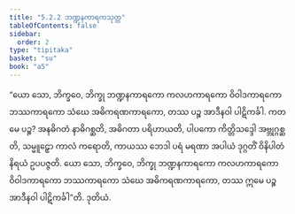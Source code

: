```yaml
---
title: "5.2.2 ဘဏ္ဍနကာရကသုတ္တ"
tableOfContents: false
sidebar:
  order: 2
type: "tipitaka"
basket: "su"
book: "a5"
---
```



<DynamicBreadcrumb />

<Division number="212" book="a5" e="ch" v="16" p="220">

<Paragraph number="1223" book="a5">
“ယော သော, ဘိက္ခဝေ, ဘိက္ခု ဘဏ္ဍနကာရကော ကလဟကာရကော ဝိဝါဒကာရကော ဘဿကာရကော သံဃေ အဓိကရဏကာရကော, တဿ ပဉ္စ အာဒီနဝါ ပါဋိကင်္ခါ. ကတမေ ပဉ္စ? အနဓိဂတံ နာဓိဂစ္ဆတိ, အဓိဂတာ ပရိဟာယတိ, ပါပကော ကိတ္တိသဒ္ဒေါ အဗ္ဘုဂ္ဂစ္ဆတိ, သမ္မူဠှော ကာလံ ကရောတိ, ကာယဿ ဘေဒါ ပရံ မရဏာ အပါယံ ဒုဂ္ဂတိံ ဝိနိပါတံ နိရယံ ဥပပဇ္ဇတိ. ယော သော, ဘိက္ခဝေ, ဘိက္ခု ဘဏ္ဍနကာရကော ကလဟကာရကော ဝိဝါဒကာရကော ဘဿကာရကော သံဃေ အဓိကရဏကာရကော, တဿ ဣမေ ပဉ္စ အာဒီနဝါ ပါဋိကင်္ခါ”တိ.

</Paragraph>
</Division>

<Paragraph number="1224" type="center" book="a5">
ဒုတိယံ.
</Paragraph>